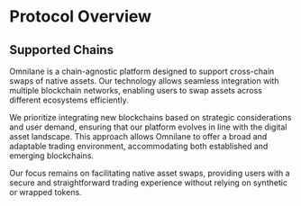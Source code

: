 # Protocol Overview

## Supported Chains

Omnilane is a chain-agnostic platform designed to support cross-chain swaps of native assets. Our technology allows seamless integration with multiple blockchain networks, enabling users to swap assets across different ecosystems efficiently.

We prioritize integrating new blockchains based on strategic considerations and user demand, ensuring that our platform evolves in line with the digital asset landscape. This approach allows Omnilane to offer a broad and adaptable trading environment, accommodating both established and emerging blockchains.

Our focus remains on facilitating native asset swaps, providing users with a secure and straightforward trading experience without relying on synthetic or wrapped tokens.
